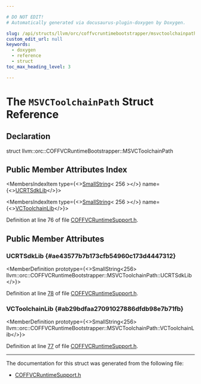 ```yaml
---

# DO NOT EDIT!
# Automatically generated via docusaurus-plugin-doxygen by Doxygen.

slug: /api/structs/llvm/orc/coffvcruntimebootstrapper/msvctoolchainpath
custom_edit_url: null
keywords:
  - doxygen
  - reference
  - struct
toc_max_heading_level: 3

---
```





# The `MSVCToolchainPath` Struct Reference

<DoxygenPage pluginConfig={pluginConfig}>



## Declaration

<CodeBlock>struct llvm::orc::COFFVCRuntimeBootstrapper::MSVCToolchainPath</CodeBlock>

## Public Member Attributes Index

<MembersIndex>

<MembersIndexItem
  type={<><a href="/docs/api/classes/llvm/smallstring">SmallString</a>&lt; 256 &gt;</>}
  name={<><a href="#ae43577b7b173cfb54960c173d4447312">UCRTSdkLib</a></>}>
</MembersIndexItem>

<MembersIndexItem
  type={<><a href="/docs/api/classes/llvm/smallstring">SmallString</a>&lt; 256 &gt;</>}
  name={<><a href="#ab29bdfaa27091027886dfdb98e7b71fb">VCToolchainLib</a></>}>
</MembersIndexItem>

</MembersIndex>


Definition at line 76 of file <a href="/docs/api/files/include/include/llvm/include/llvm/executionengine/include/llvm/executionengine/orc/coffvcruntimesupport-h">COFFVCRuntimeSupport.h</a>.

<SectionDefinition>

## Public Member Attributes

### UCRTSdkLib {#ae43577b7b173cfb54960c173d4447312}

<MemberDefinition
  prototype={<>SmallString&lt;256&gt; llvm::orc::COFFVCRuntimeBootstrapper::MSVCToolchainPath::UCRTSdkLib</>}>

Definition at line <a href="/docs/api/files/include/include/llvm/include/llvm/executionengine/include/llvm/executionengine/orc/coffvcruntimesupport-h/#l00078">78</a> of file <a href="/docs/api/files/include/include/llvm/include/llvm/executionengine/include/llvm/executionengine/orc/coffvcruntimesupport-h">COFFVCRuntimeSupport.h</a>.
</MemberDefinition>

### VCToolchainLib {#ab29bdfaa27091027886dfdb98e7b71fb}

<MemberDefinition
  prototype={<>SmallString&lt;256&gt; llvm::orc::COFFVCRuntimeBootstrapper::MSVCToolchainPath::VCToolchainLib</>}>

Definition at line <a href="/docs/api/files/include/include/llvm/include/llvm/executionengine/include/llvm/executionengine/orc/coffvcruntimesupport-h/#l00077">77</a> of file <a href="/docs/api/files/include/include/llvm/include/llvm/executionengine/include/llvm/executionengine/orc/coffvcruntimesupport-h">COFFVCRuntimeSupport.h</a>.
</MemberDefinition>

</SectionDefinition>

<hr/>

The documentation for this struct was generated from the following file:

<ul>
<li><a href="/docs/api/files/include/include/llvm/include/llvm/executionengine/include/llvm/executionengine/orc/coffvcruntimesupport-h">COFFVCRuntimeSupport.h</a></li>
</ul>

</DoxygenPage>
